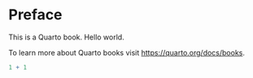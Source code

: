 # Preface {.unnumbered}

This is a Quarto book. Hello world.

To learn more about Quarto books visit <https://quarto.org/docs/books>.

```r
1 + 1
```
